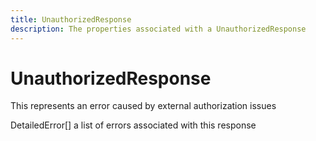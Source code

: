 ```yaml
---
title: UnauthorizedResponse
description: The properties associated with a UnauthorizedResponse
---
```


UnauthorizedResponse
===============================================
This represents an error caused by external authorization issues

<Reference>
  <Field name="detailed_errors" nullable={true}>
    <Type>
      DetailedError[]
    </Type>
    <Description>
      a list of errors associated with this response
    </Description>
  </Field>
</Reference>